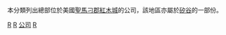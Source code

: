 本分類列出總部位於美國[[聖馬刁郡_(加利福尼亞州)|聖馬刁郡]][[紅木城|紅木城]]的公司，該地區亦屬於[[矽谷|矽谷]]的一部份。

[[Category:矽谷公司|R]]
[[Category:聖馬刁郡公司|R]]
[[Category:紅木城|公司]]
[[Category:加利福尼亞州各城市公司|R]]
